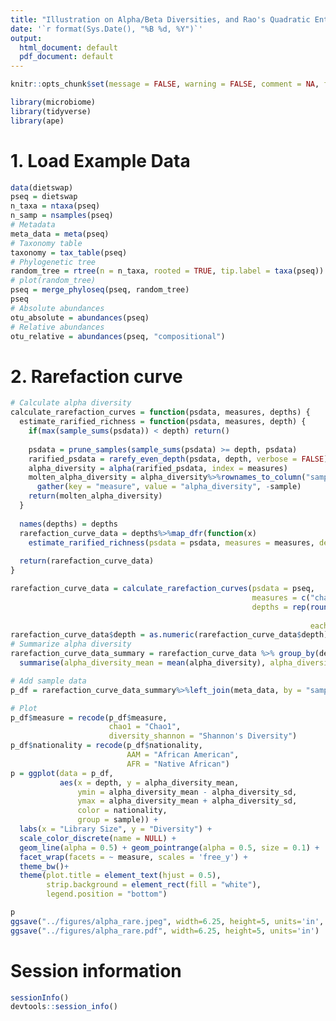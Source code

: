 ```yaml
---
title: "Illustration on Alpha/Beta Diversities, and Rao's Quadratic Entropy"
date: '`r format(Sys.Date(), "%B %d, %Y")`'
output:
  html_document: default
  pdf_document: default
---
```


```r
knitr::opts_chunk$set(message = FALSE, warning = FALSE, comment = NA, fig.width = 6.25, fig.height = 5)

library(microbiome)
library(tidyverse)
library(ape)
```

# 1. Load Example Data

```r
data(dietswap)
pseq = dietswap
n_taxa = ntaxa(pseq)
n_samp = nsamples(pseq)
# Metadata
meta_data = meta(pseq)
# Taxonomy table
taxonomy = tax_table(pseq)
# Phylogenetic tree
random_tree = rtree(n = n_taxa, rooted = TRUE, tip.label = taxa(pseq))
# plot(random_tree)
pseq = merge_phyloseq(pseq, random_tree)
pseq
# Absolute abundances
otu_absolute = abundances(pseq)
# Relative abundances
otu_relative = abundances(pseq, "compositional")
```

# 2. Rarefaction curve

```r
# Calculate alpha diversity
calculate_rarefaction_curves = function(psdata, measures, depths) {
  estimate_rarified_richness = function(psdata, measures, depth) {
    if(max(sample_sums(psdata)) < depth) return()
    
    psdata = prune_samples(sample_sums(psdata) >= depth, psdata)
    rarified_psdata = rarefy_even_depth(psdata, depth, verbose = FALSE)
    alpha_diversity = alpha(rarified_psdata, index = measures)
    molten_alpha_diversity = alpha_diversity%>%rownames_to_column("sample")%>%
      gather(key = "measure", value = "alpha_diversity", -sample)
    return(molten_alpha_diversity)
  }
  
  names(depths) = depths
  rarefaction_curve_data = depths%>%map_dfr(function(x)
    estimate_rarified_richness(psdata = psdata, measures = measures, depth = x), .id = "depth")
  
  return(rarefaction_curve_data)
}

rarefaction_curve_data = calculate_rarefaction_curves(psdata = pseq, 
                                                      measures = c("chao1", "diversity_shannon"), 
                                                      depths = rep(round(seq(1, max(sample_sums(pseq)),
                                                                             length.out = 20)), 
                                                                   each = 10))
rarefaction_curve_data$depth = as.numeric(rarefaction_curve_data$depth)
# Summarize alpha diversity
rarefaction_curve_data_summary = rarefaction_curve_data %>% group_by(depth, sample, measure) %>%
  summarise(alpha_diversity_mean = mean(alpha_diversity), alpha_diversity_sd = sd(alpha_diversity))

# Add sample data
p_df = rarefaction_curve_data_summary%>%left_join(meta_data, by = "sample")

# Plot
p_df$measure = recode(p_df$measure, 
                      chao1 = "Chao1", 
                      diversity_shannon = "Shannon's Diversity")
p_df$nationality = recode(p_df$nationality,
                          AAM = "African American",
                          AFR = "Native African")
p = ggplot(data = p_df,
           aes(x = depth, y = alpha_diversity_mean,
               ymin = alpha_diversity_mean - alpha_diversity_sd,
               ymax = alpha_diversity_mean + alpha_diversity_sd,
               color = nationality,
               group = sample)) + 
  labs(x = "Library Size", y = "Diversity") + 
  scale_color_discrete(name = NULL) +
  geom_line(alpha = 0.5) + geom_pointrange(alpha = 0.5, size = 0.1) + 
  facet_wrap(facets = ~ measure, scales = 'free_y') + 
  theme_bw()+
  theme(plot.title = element_text(hjust = 0.5),
        strip.background = element_rect(fill = "white"),
        legend.position = "bottom")
```

```r
p
ggsave("../figures/alpha_rare.jpeg", width=6.25, height=5, units='in', dpi = 300)
ggsave("../figures/alpha_rare.pdf", width=6.25, height=5, units='in')
```

# Session information

```r
sessionInfo()
devtools::session_info()
```
